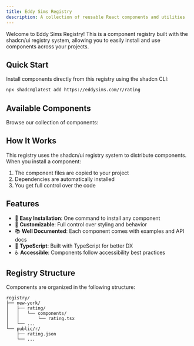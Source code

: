 ```yaml
---
title: Eddy Sims Registry
description: A collection of reusable React components and utilities
---
```


Welcome to Eddy Sims Registry! This is a component registry built with the shadcn/ui registry system, allowing you to easily install and use components across your projects.

## Quick Start

Install components directly from this registry using the shadcn CLI:

```bash
npx shadcn@latest add https://eddysims.com/r/rating
```

## Available Components

Browse our collection of components:

<Cards>
  <Card title="Star Rating" href="/docs/components/star-rating" />
  <Card title="More components coming soon..." href="#" />
</Cards>

## How It Works

This registry uses the shadcn/ui registry system to distribute components. When you install a component:

1. The component files are copied to your project
2. Dependencies are automatically installed
3. You get full control over the code

## Features

- 🚀 **Easy Installation**: One command to install any component
- 🎨 **Customizable**: Full control over styling and behavior
- 📚 **Well Documented**: Each component comes with examples and API docs
- 🔧 **TypeScript**: Built with TypeScript for better DX
- ♿ **Accessible**: Components follow accessibility best practices

## Registry Structure

Components are organized in the following structure:

```
registry/
├── new-york/
│   ├── rating/
│   │   └── components/
│   │       └── rating.tsx
│   └── ...
└── public/r/
    ├── rating.json
    └── ...
```
